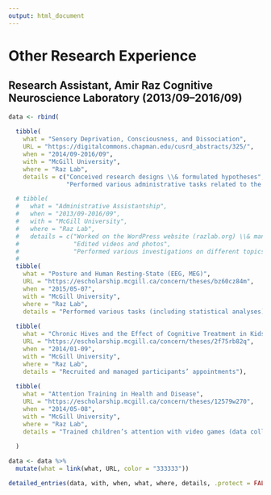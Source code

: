 ```yaml
---
output: html_document
---
```


\setlength{\parindent}{0in}
\setlength{\leftskip}{0in}
\normalsize

# Other Research Experience

## Research Assistant, Amir Raz Cognitive Neuroscience Laboratory (2013/09–2016/09)

```r
data <- rbind(
  
  tibble(
    what = "Sensory Deprivation, Consciousness, and Dissociation",
    URL = "https://digitalcommons.chapman.edu/cusrd_abstracts/325/",
    when = "2014/09-2016/09",
    with = "McGill University",
    where = "Raz Lab",
    details = c("Conceived research designs \\& formulated hypotheses",
                "Performed various administrative tasks related to the sensory deprivation unit (shopping, maintenance, risks, authorizations, etc.)")),

  # tibble(
  #   what = "Administrative Assistantship",
  #   when = "2013/09-2016/09",
  #   with = "McGill University",
  #   where = "Raz Lab",
  #   details = c("Worked on the WordPress website (razlab.org) \\& managed servers",
  #               "Edited videos and photos",
  #               "Performed various investigations on different topics for PI")),
  # 
  tibble(
    what = "Posture and Human Resting-State (EEG, MEG)",
    URL = "https://escholarship.mcgill.ca/concern/theses/bz60cz84m",
    when = "2015/05-07",
    with = "McGill University",
    where = "Raz Lab",
    details = "Performed various tasks (including statistical analyses) on Brainstorm, Matlab, and Photoshop"),
  
  tibble(
    what = "Chronic Hives and the Effect of Cognitive Treatment in Kids and Adults",
    URL = "https://escholarship.mcgill.ca/concern/theses/2f75rb82q",
    when = "2014/01-09",
    with = "McGill University",
    where = "Raz Lab",
    details = "Recruited and managed participants’ appointments"),
  
  tibble(
    what = "Attention Training in Health and Disease",
    URL = "https://escholarship.mcgill.ca/concern/theses/12579w270",
    when = "2014/05-08",
    with = "McGill University",
    where = "Raz Lab",
    details = "Trained children’s attention with video games (data collection)")
  
  )

data <- data %>% 
  mutate(what = link(what, URL, color = "333333"))

detailed_entries(data, with, when, what, where, details, .protect = FALSE)

```
